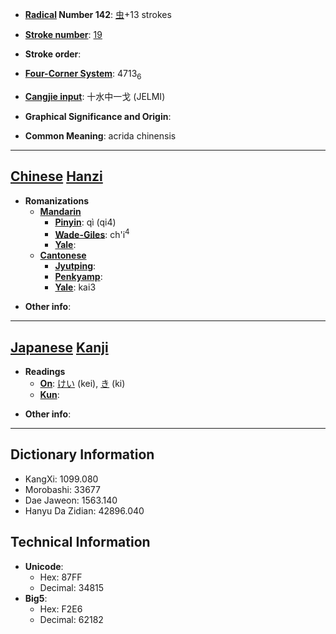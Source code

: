 * '''[[Wiktionary:Chinese radical index| Radical]] Number 142''': [[Wiktionary:Chinese radical index 虫|虫]]+13 strokes

* '''[[Wiktionary:Chinese total strokes index|Stroke number]]''': [[Wiktionary:Chinese total strokes index 19|19]]

* '''Stroke order''': 

* '''[[Wiktionary:Chinese four corner index|Four-Corner System]]''': 4713<sub>6</sub>

* '''[[Wiktionary:Chinese Cangjie index|Cangjie input]]''': 十水中一戈 (JELMI)

* '''Graphical Significance and Origin''': 

* '''Common Meaning''': acrida chinensis

----

== [[Chinese]] [[Hanzi]] ==

* '''Romanizations'''
** '''[[Mandarin]]'''
*** '''[[Pinyin]]''': qì (qi4)
*** '''[[Wade-Giles]]''': ch'i<sup>4</sup>
*** '''[[Yale]]''': 
** '''[[Cantonese]]'''
*** '''[[Jyutping]]''':
*** '''[[Penkyamp]]''': 
*** '''[[Yale]]''': kai3

* '''Other info''': 

----

== [[Japanese]] [[Kanji]] ==

* '''Readings'''
** '''[[On]]''': [[けい]] (kei), [[き]] (ki)
** '''[[Kun]]''': 

* '''Other info''':  

----

== Dictionary Information ==

* KangXi: 1099.080
* Morobashi: 33677
* Dae Jaweon: 1563.140
* Hanyu Da Zidian: 42896.040

== Technical Information ==

* '''Unicode''':
** Hex: 87FF
** Decimal: 34815
* '''Big5''':
** Hex: F2E6
** Decimal: 62182